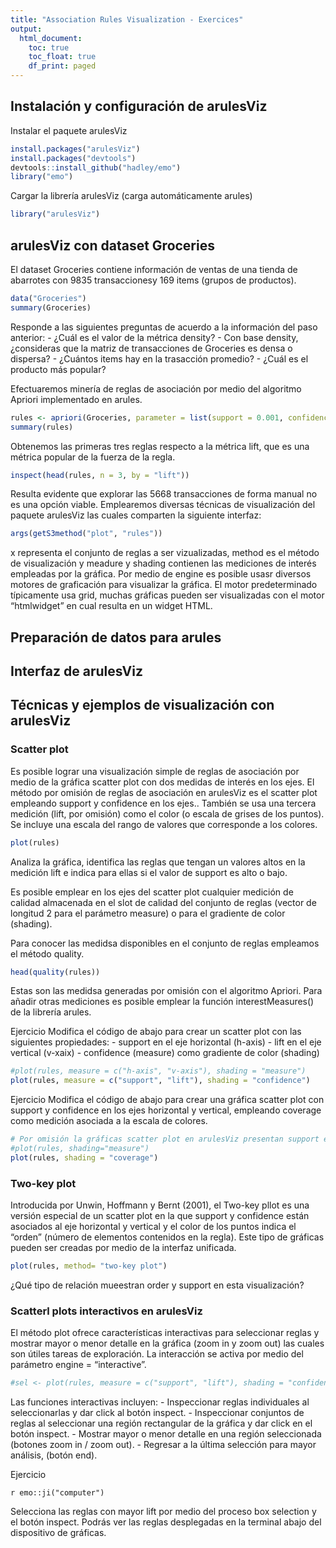 ```yaml
---
title: "Association Rules Visualization - Exercices"
output:
  html_document:
    toc: true
    toc_float: true
    df_print: paged
---
```

## Instalación y configuración de arulesViz
Instalar el paquete arulesViz

```r
install.packages("arulesViz")
install.packages("devtools")
devtools::install_github("hadley/emo")
library("emo")
```

Cargar la librería arulesViz (carga automáticamente arules)

```r
library("arulesViz")
```

## arulesViz con dataset Groceries
El dataset Groceries contiene información de ventas de una tienda de abarrotes con 9835 transaccionesy 169 items (grupos de productos).

```r
data("Groceries")
summary(Groceries)
```
Responde a las siguientes preguntas de acuerdo a la información del paso anterior:
- ¿Cuál es el valor de la métrica density?
- Con base density, ¿consideras que la matriz de transacciones de Groceries es densa o dispersa?
- ¿Cuántos items hay en la trasacción promedio?
- ¿Cuál es el producto más popular?

Efectuaremos minería de reglas de asociación por medio del algoritmo Apriori implementado en arules.
```r
rules <- apriori(Groceries, parameter = list(support = 0.001, confidence = 0.05))
summary(rules)
```

Obtenemos las primeras tres reglas respecto a la métrica lift, que es una métrica popular de la fuerza de la regla.
```r
inspect(head(rules, n = 3, by = "lift"))
```

Resulta evidente que explorar las 5668 transacciones de forma manual no es una opción viable. Emplearemos diversas técnicas de visualización del paquete arulesViz las cuales comparten la siguiente interfaz:
```r
args(getS3method("plot", "rules"))
```
x representa el conjunto de reglas a ser vizualizadas, method es el método de visualización y meadure y shading contienen las mediciones de interés empleadas por la gráfica. 
Por medio de engine es posible usasr diversos motores de graficación para visualizar la gráfica. El motor predeterminado típicamente usa grid, muchas gráficas pueden ser visualizadas con el motor "htmlwidget" en cual resulta en un widget HTML.


## Preparación de datos para arules

## Interfaz de arulesViz

## Técnicas y ejemplos de visualización con arulesViz

### Scatter plot
Es posible lograr una visualización simple de reglas de asociación por medio de la gráfica scatter plot con dos medidas de interés en los ejes. El método por omisión de reglas de asociación en arulesViz es el scatter plot empleando support y confidence en los ejes.. También se usa una tercera medición (lift, por omisión) como el color (o escala de grises de los puntos). Se incluye una escala del rango de valores que corresponde a los colores.
```r
plot(rules)
```

Analiza la gráfica, identifica las reglas que tengan un valores altos en la medición lift e indica para ellas si el valor de support es alto o bajo.

Es posible emplear en los ejes del scatter plot cualquier medición de calidad almacenada en el slot de calidad del conjunto de reglas (vector de longitud 2 para el parámetro measure) o para el gradiente de color (shading).

Para conocer las medidsa disponibles en el conjunto de reglas empleamos el método quality.

```r
head(quality(rules))
```

Estas son las medidsa generadas por omisión con el algoritmo Apriori. Para añadir otras mediciones es posible emplear la función interestMeasures() de la librería arules.

Ejercicio
Modifica el código de abajo para crear un scatter plot con las siguientes propiedades:
- support en el eje horizontal (h-axis)
- lift en el eje vertical (v-xaix)
- confidence (measure) como gradiente de color (shading)

```r
#plot(rules, measure = c("h-axis", "v-axis"), shading = "measure")
plot(rules, measure = c("support", "lift"), shading = "confidence")
```


Ejercicio
Modifica el código de abajo para crear una gráfica scatter plot con support y confidence en los ejes horizontal y vertical, empleando coverage como medición asociada a la escala de colores.
```r
# Por omisión la gráficas scatter plot en arulesViz presentan support en el eje horizontal y confidence en el eje vertical
#plot(rules, shading="measure")
plot(rules, shading = "coverage")
```


### Two-key plot
Introducida por Unwin, Hoffmann y Bernt (2001), el Two-key pllot es una versión especial de un scatter plot en la que support y confidence están asociados al eje horizontal y vertical y el color de los puntos indica el "orden" (número de elementos contenidos en la regla). Este tipo de gráficas pueden ser creadas por medio de la interfaz unificada.

```r
plot(rules, method= "two-key plot")
```

¿Qué tipo de relación mueestran order y support en esta visualización?

### Scatterl plots interactivos en arulesViz

El método plot ofrece características interactivas para seleccionar reglas y mostrar mayor o menor detalle en la gráfica (zoom in y zoom out) las cuales son útiles tareas de exploración. La interacción se activa por medio del parámetro engine = "interactive".

```r
#sel <- plot(rules, measure = c("support", "lift"), shading = "confidence", interactive = TRUE)
```

Las funciones interactivas incluyen: 
- Inspeccionar reglas individuales al seleccionarlas y dar click al botón inspect.
- Inspeccionar conjuntos de reglas al seleccionar una región rectangular de la gráfica y dar click en el botón inspect.
- Mostrar mayor o menor detalle en una región seleccionada (botones zoom in / zoom out).
- Regresar a la última selección para mayor análisis, (botón end).

Ejercicio

`r emo::ji("computer")`

Selecciona las reglas con mayor lift por medio del proceso box selection y el botón inspect. Podrás ver las reglas desplegadas en la terminal abajo del dispositivo de gráficas.




